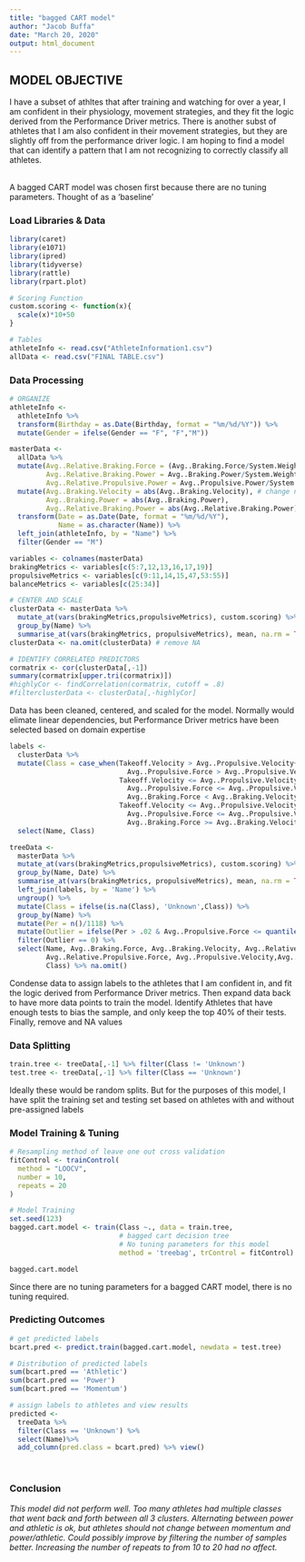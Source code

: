---
title: "bagged CART model"
author: "Jacob Buffa"
date: "March 20, 2020"
output: html_document
---

## MODEL OBJECTIVE
<p> I have a subset of athltes that after training and watching for over a year, I am confident in their physiology, movement strategies, and they fit the logic derived from the Performance Driver metrics.  There is another subst of athletes that I am also confident in their movement strategies, but they are slightly off from the performance driver logic.  I am hoping to find a model that can identify a pattern that I am not recognizing to correctly classify all athletes.<p>
<br>
A bagged CART model was chosen first because there are no tuning parameters. Thought of as a 'baseline'
<br>

### Load Libraries & Data
```{r libraries, message=FALSE, warning=FALSE}
library(caret)
library(e1071)
library(ipred)
library(tidyverse)
library(rattle)
library(rpart.plot)

# Scoring Function
custom.scoring <- function(x){
  scale(x)*10+50
}

# Tables
athleteInfo <- read.csv("AthleteInformation1.csv")
allData <- read.csv("FINAL TABLE.csv")
```



### Data Processing
```{r process, warning=FALSE, message=FALSE}
# ORGANIZE 
athleteInfo <-
  athleteInfo %>%
  transform(Birthday = as.Date(Birthday, format = "%m/%d/%Y")) %>%
  mutate(Gender = ifelse(Gender == "F", "F","M"))

masterData <- 
  allData %>%
  mutate(Avg..Relative.Braking.Force = (Avg..Braking.Force/System.Weight)*100,
         Avg..Relative.Braking.Power = Avg..Braking.Power/System.Weight,
         Avg..Relative.Propulsive.Power = Avg..Propulsive.Power/System.Weight) %>%
  mutate(Avg..Braking.Velocity = abs(Avg..Braking.Velocity), # change negative numbers to positive
         Avg..Braking.Power = abs(Avg..Braking.Power),
         Avg..Relative.Braking.Power = abs(Avg..Relative.Braking.Power)) %>%
  transform(Date = as.Date(Date, format = "%m/%d/%Y"),
            Name = as.character(Name)) %>%
  left_join(athleteInfo, by = "Name") %>%
  filter(Gender == "M")

variables <- colnames(masterData)
brakingMetrics <- variables[c(5:7,12,13,16,17,19)]
propulsiveMetrics <- variables[c(9:11,14,15,47,53:55)]
balanceMetrics <- variables[c(25:34)]

# CENTER AND SCALE
clusterData <- masterData %>% 
  mutate_at(vars(brakingMetrics,propulsiveMetrics), custom.scoring) %>%
  group_by(Name) %>%
  summarise_at(vars(brakingMetrics, propulsiveMetrics), mean, na.rm = TRUE)
clusterData <- na.omit(clusterData) # remove NA

# IDENTIFY CORRELATED PREDICTORS
cormatrix <- cor(clusterData[,-1])
summary(cormatrix[upper.tri(cormatrix)])
#highlyCor <- findCorrelation(cormatrix, cutoff = .8) 
#filterclusterData <- clusterData[,-highlyCor]
```
Data has been cleaned, centered, and scaled for the model.  Normally would elimate linear dependencies, but Performance Driver metrics have been selected based on domain expertise
<br>

```{r assign labels, message=FALSE, warning=FALSE}
labels <- 
  clusterData %>%
  mutate(Class = case_when(Takeoff.Velocity > Avg..Propulsive.Velocity+2 &
                             Avg..Propulsive.Force > Avg..Propulsive.Velocity+2 ~ 'Momentum',
                           Takeoff.Velocity <= Avg..Propulsive.Velocity+2 &
                             Avg..Propulsive.Force <= Avg..Propulsive.Velocity+2 &
                             Avg..Braking.Force < Avg..Braking.Velocity-2 ~ 'Power',
                           Takeoff.Velocity <= Avg..Propulsive.Velocity+2 &
                             Avg..Propulsive.Force <= Avg..Propulsive.Velocity+2 &
                             Avg..Braking.Force >= Avg..Braking.Velocity-2 ~ 'Athletic')) %>%
  select(Name, Class)

treeData <-
  masterData %>% 
  mutate_at(vars(brakingMetrics,propulsiveMetrics), custom.scoring) %>%
  group_by(Name, Date) %>%
  summarise_at(vars(brakingMetrics, propulsiveMetrics), mean, na.rm = TRUE) %>%
  left_join(labels, by = 'Name') %>%
  ungroup() %>%
  mutate(Class = ifelse(is.na(Class), 'Unknown',Class)) %>%
  group_by(Name) %>%
  mutate(Per = n()/1118) %>%
  mutate(Outlier = ifelse(Per > .02 & Avg..Propulsive.Force <= quantile(Avg..Propulsive.Force, .6, na.rm = TRUE),1,0)) %>%
  filter(Outlier == 0) %>%
  select(Name, Avg..Braking.Force, Avg..Braking.Velocity, Avg..Relative.Braking.Force, Avg..Propulsive.Force, 
         Avg..Relative.Propulsive.Force, Avg..Propulsive.Velocity,Avg..Propulsive.Force, Takeoff.Velocity,
         Class) %>% na.omit()
```
Condense data to assign labels to the athletes that I am confident in, and fit the logic derived from Performance Driver metrics.  Then expand data back to have more data points to train the model.  Identify Athletes that have enough tests to bias the sample, and only keep the top 40% of their tests.  Finally, remove and NA values
<br>

### Data Splitting

```{r training_testing, message=FALSE, warning=FALSE}
train.tree <- treeData[,-1] %>% filter(Class != 'Unknown')
test.tree <- treeData[,-1] %>% filter(Class == 'Unknown')
```
Ideally these would be random splits.  But for the purposes of this model, I have split the training set and testing set based on athletes with and without pre-assigned labels
<br>

### Model Training & Tuning
```{r model, message=FALSE, warning=FALSE}
# Resampling method of leave one out cross validation
fitControl <- trainControl(
  method = "LOOCV",
  number = 10,
  repeats = 20
)

# Model Training
set.seed(123)
bagged.cart.model <- train(Class ~., data = train.tree,
                           # bagged cart decision tree
                           # No tuning parameters for this model
                           method = 'treebag', trControl = fitControl)

bagged.cart.model
```
Since there are no tuning parameters for a bagged CART model, there is no tuning required.
<br>

### Predicting Outcomes
```{r}
# get predicted labels
bcart.pred <- predict.train(bagged.cart.model, newdata = test.tree)

# Distribution of predicted labels
sum(bcart.pred == 'Athletic')
sum(bcart.pred == 'Power')
sum(bcart.pred == 'Momentum')

# assign labels to athletes and view results
predicted <-
  treeData %>%
  filter(Class == 'Unknown') %>%
  select(Name)%>%
  add_column(pred.class = bcart.pred) %>% view()

```
<br>

### Conclusion
<i>
This model did not perform well.  Too many athletes had multiple classes that went back and forth between all 3 clusters. Alternating between power and athletic is ok, but athletes should not change between momentum and power/athletic.  Could possibly improve by filtering the number of samples better.  Increasing the number of repeats to from 10 to 20 had no affect.
<i>